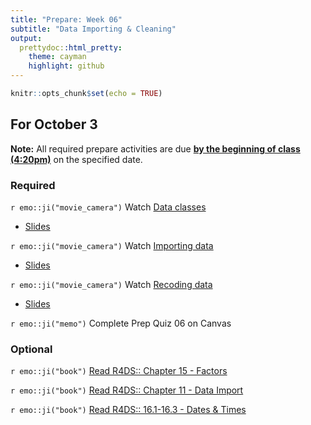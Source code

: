 ```yaml
---
title: "Prepare: Week 06"
subtitle: "Data Importing & Cleaning"
output: 
  prettydoc::html_pretty:
    theme: cayman
    highlight: github
---
```


```r
knitr::opts_chunk$set(echo = TRUE)
```


## For October 3

**Note:** All required prepare activities are due **<u>by the beginning of class (4:20pm)</u>** on the specified date.

### Required 

`r emo::ji("movie_camera")` Watch [Data classes](https://youtu.be/oQWX5btmtn0)

- [Slides](https://kgfitzgerald.github.io/APU_MATH_250/slides/13-data-classes.html)

`r emo::ji("movie_camera")` Watch [Importing data](https://youtu.be/3b9Rb6sWiAk)

- [Slides](https://kgfitzgerald.github.io/APU_MATH_250/slides/14-data-import.html)

`r emo::ji("movie_camera")` Watch [Recoding data](https://youtu.be/GeFKGqPqEwk)

- [Slides](https://kgfitzgerald.github.io/APU_MATH_250/slides/15-data-recode.html)

`r emo::ji("memo")` Complete Prep Quiz 06 on Canvas

### Optional 

`r emo::ji("book")` [Read R4DS:: Chapter 15 - Factors](https://r4ds.had.co.nz/factors.html)

`r emo::ji("book")` [Read R4DS:: Chapter 11 - Data Import](https://r4ds.had.co.nz/data-import.html)

`r emo::ji("book")` [Read R4DS:: 16.1-16.3 - Dates & Times](https://r4ds.had.co.nz/dates-and-times.html)






